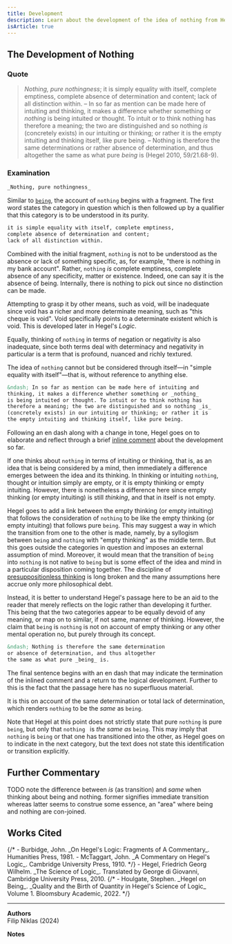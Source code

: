 ```yaml
---
title: Development
description: Learn about the development of the idea of nothing from Hegel's Science of Logic.
isArticle: true
---
```


## The Development of Nothing

### Quote

> _Nothing, pure nothingness_; it is simply equality with itself, complete emptiness, complete absence of determination and content; lack of all distinction within. &ndash; In so far as mention can be made here of intuiting and thinking, it makes a difference whether something or _nothing_ is being intuited or thought. To intuit or to think nothing has therefore a meaning; the two are distinguished and so nothing _is_ (concretely exists) in our intuiting or thinking; or rather it is the empty intuiting and thinking itself, like pure being. &ndash; Nothing is therefore the same determinations or rather absence of determination, and thus altogether the same as what pure _being_ is (Hegel 2010, 59/21.68-9).

### Examination

```md
_Nothing, pure nothingness_
```

Similar to [`being`](/hegel/reference/being/development#examination), the account of `nothing` begins with a fragment. The first word states the category in question which is then followed up by a qualifier that this category is to be understood in its purity.

```md
it is simple equality with itself, complete emptiness, 
complete absence of determination and content; 
lack of all distinction within.
```

Combined with the initial fragment, `nothing` is not to be understood as the absence or lack of something specific, as, for example, "there is nothing in my bank account". Rather, `nothing` _is_ complete emptiness, complete absence of any specificity, matter or existence. Indeed, one can say it is the absence of being. Internally, there is nothing to pick out since no distinction can be made. 

Attempting to grasp it by other means, such as void, will be inadequate since void has a richer and more determinate meaning, such as "this cheque is void". Void specifically points to a determinate existent which is void. This is developed later in Hegel's _Logic_. 

Equally, thinking of `nothing` in terms of negation or negativity is also inadequate, since both terms deal with determinacy and negativity in particular is a term that is profound, nuanced and richly textured.

The idea of `nothing` cannot but be considered through itself&mdash;in "simple equality with itself"&mdash;that is, without reference to anything else. 

```md
&ndash; In so far as mention can be made here of intuiting and
thinking, it makes a difference whether something or _nothing_
is being intuited or thought. To intuit or to think nothing has
therefore a meaning; the two are distinguished and so nothing _is_
(concretely exists) in our intuiting or thinking; or rather it is
the empty intuiting and thinking itself, like pure being.
```

Following an en dash along with a change in tone, Hegel goes on to elaborate and reflect through a brief [inline comment](/hegel/reference/being/development#examination) about the development so far. 

If one thinks about `nothing` in terms of intuiting or thinking, that is, as an idea that is being considered by a mind, then immediately a difference emerges between the idea and its thinking. In thinking or intuiting `nothing`, thought or intuition simply are empty, or it is empty thinking or empty intuiting. However, there is nonetheless a difference here since empty thinking (or empty intuiting) is still _thinking_, and that in itself is not empty. 

Hegel goes to add a link between the empty thinking (or empty intuiting) that follows the consideration of `nothing` to be like the empty thinking (or empty intuiting) that follows pure `being`. This may suggest a way in which the transition from one to the other is made, namely, by a syllogism between `being` and `nothing` with "empty thinking" as the middle term. But this goes outside the categories in question and imposes an external assumption of mind. Moreover, it would mean that the transition of `being` into `nothing` is not native to `being` but is some effect of the idea and mind in a particular disposition coming together. The discipline of [presuppositionless thinking](/hegel/guides/presuppositionless-thinking) is long broken and the many assumptions here accrue only more philosophical debt.

Instead, it is better to understand Hegel's passage here to be an aid to the reader that merely reflects on the logic rather than developing it further. This being that the two categories appear to be equally devoid of any meaning, or map on to similar, if not same, manner of thinking. However, the claim that `being` is `nothing` is not on account of empty thinking or any other mental operation no, but purely through its concept. 

```md
&ndash; Nothing is therefore the same determination 
or absence of determination, and thus altogether
the same as what pure _being_ is.
```

The final sentence begins with an en dash that may indicate the termination of the inlined comment and a return to the logical development. Further to this is the fact that the passage here has no superfluous material.

It is this on account of the same determination or total lack of determination, which renders `nothing` to be the _same_ as `being`. 

Note that Hegel at this point does not strictly state that pure `nothing` is pure `being`, but only that `nothing ` is _the same as_ `being`. This may imply that `nothing` is `being` or that one has transitioned into the other, as Hegel goes on to indicate in the next category, but the text does not state this identification or transition explicitly.

## Further Commentary

TODO note the difference between _is_ (as transition) and _same_ when thinking about being and nothing. former signifies immediate transition whereas latter seems to construe some essence, an "area" where being and nothing are con-joined. 

## Works Cited

<div className="text-sm">
{/* - Burbidge, John. _On Hegel's Logic: Fragments of A Commentary_. Humanities Press, 1981.
- McTaggart, John. _A Commentary on Hegel's Logic_. Cambridge University Press, 1910. */}
- Hegel, Friedrich Georg Wilhelm. _The Science of Logic_. Translated by George di Giovanni, Cambridge University Press, 2010.
{/* - Houlgate, Stephen. _Hegel on Being_. _Quality and the Birth of Quantity in Hegel's Science of Logic_ Volume 1. Bloomsbury Academic, 2022. */}
</div>


---

**Authors**  
Filip Niklas (2024)

**Notes**